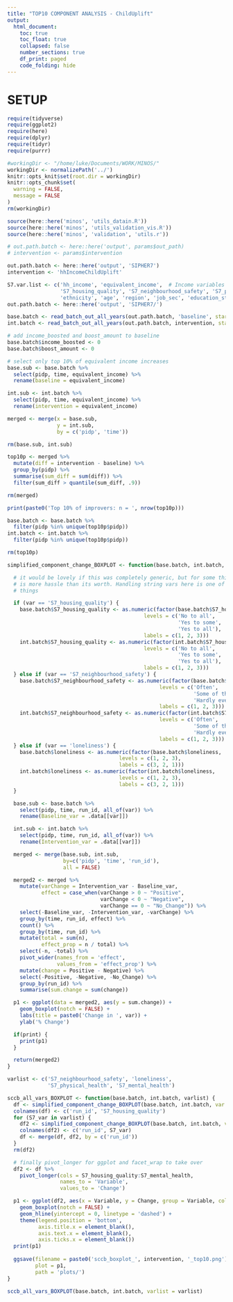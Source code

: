 ```yaml
---
title: "TOP10 COMPONENT ANALYSIS - ChildUplift"
output:
  html_document:
    toc: true
    toc_float: true
    collapsed: false
    number_sections: true
    df_print: paged
    code_folding: hide
---
```




# SETUP

```r

require(tidyverse)
require(ggplot2)
require(here)
require(dplyr)
require(tidyr)
require(purrr)

#workingDir <- "/home/luke/Documents/WORK/MINOS/"
workingDir <- normalizePath('../')
knitr::opts_knit$set(root.dir = workingDir)
knitr::opts_chunk$set(
  warning = FALSE,
  message = FALSE
)
rm(workingDir)
```

```r
source(here::here('minos', 'utils_datain.R'))
source(here::here('minos', 'utils_validation_vis.R'))
source(here::here('minos', 'validation', 'utils.r'))
```

```r
# out.path.batch <- here::here('output', params$out_path)
# intervention <- params$intervention

out.path.batch <- here::here('output', 'SIPHER7')
intervention <- 'hhIncomeChildUplift'

S7.var.list <- c('hh_income', 'equivalent_income',  # Income variables
                 'S7_housing_quality', 'S7_neighbourhood_safety', 'S7_physical_health', 'S7_mental_health', 'S7_labour_state', 'loneliness',  # SIPHER 7 variables
                 'ethnicity', 'age', 'region', 'job_sec', 'education_state', 'nkids_ind', 'housing_tenure', 'urban')
out.path.batch <- here::here('output', 'SIPHER7/')

base.batch <- read_batch_out_all_years(out.path.batch, 'baseline', start.year = 2021, var.list = S7.var.list, verbose=FALSE)
int.batch <- read_batch_out_all_years(out.path.batch, intervention, start.year = 2021, var.list = c('income_boosted', 'boost_amount', S7.var.list), verbose=FALSE)

# add income_boosted and boost_amount to baseline
base.batch$income_boosted <- 0
base.batch$boost_amount <- 0
```




```r
# select only top 10% of equivalent income increases
base.sub <- base.batch %>%
  select(pidp, time, equivalent_income) %>%
  rename(baseline = equivalent_income)

int.sub <- int.batch %>%
  select(pidp, time, equivalent_income) %>%
  rename(intervention = equivalent_income)

merged <- merge(x = base.sub,
                y = int.sub,
                by = c('pidp', 'time'))

rm(base.sub, int.sub)

top10p <- merged %>%
  mutate(diff = intervention - baseline) %>%
  group_by(pidp) %>%
  summarise(sum_diff = sum(diff)) %>%
  filter(sum_diff > quantile(sum_diff, .9))

rm(merged)

print(paste0('Top 10% of improvers: n = ', nrow(top10p)))

base.batch <- base.batch %>%
  filter(pidp %in% unique(top10p$pidp))
int.batch <- int.batch %>%
  filter(pidp %in% unique(top10p$pidp))

rm(top10p)
```




```r
simplified_component_change_BOXPLOT <- function(base.batch, int.batch, var, print = FALSE) {

  # it would be lovely if this was completely generic, but for some things that
  # is more hassle than its worth. Handling string vars here is one of these
  # things

  if (var == 'S7_housing_quality') {
    base.batch$S7_housing_quality <- as.numeric(factor(base.batch$S7_housing_quality,
                                            levels = c('No to all',
                                                       'Yes to some',
                                                       'Yes to all'),
                                            labels = c(1, 2, 3)))
    int.batch$S7_housing_quality <- as.numeric(factor(int.batch$S7_housing_quality,
                                            levels = c('No to all',
                                                       'Yes to some',
                                                       'Yes to all'),
                                            labels = c(1, 2, 3)))
  } else if (var == 'S7_neighbourhood_safety') {
    base.batch$S7_neighbourhood_safety <- as.numeric(factor(base.batch$S7_neighbourhood_safety,
                                                 levels = c('Often',
                                                            'Some of the time',
                                                            'Hardly ever'),
                                                 labels = c(1, 2, 3)))
    int.batch$S7_neighbourhood_safety <- as.numeric(factor(int.batch$S7_neighbourhood_safety,
                                                 levels = c('Often',
                                                            'Some of the time',
                                                            'Hardly ever'),
                                                 labels = c(1, 2, 3)))
  } else if (var == 'loneliness') {
    base.batch$loneliness <- as.numeric(factor(base.batch$loneliness,
                                    levels = c(1, 2, 3),
                                    labels = c(3, 2, 1)))
    int.batch$loneliness <- as.numeric(factor(int.batch$loneliness,
                                    levels = c(1, 2, 3),
                                    labels = c(3, 2, 1)))
  }

  base.sub <- base.batch %>%
    select(pidp, time, run_id, all_of(var)) %>%
    rename(Baseline_var = .data[[var]])

  int.sub <- int.batch %>%
    select(pidp, time, run_id, all_of(var)) %>%
    rename(Intervention_var = .data[[var]])

  merged <- merge(base.sub, int.sub,
                  by=c('pidp', 'time', 'run_id'),
                  all = FALSE)

  merged2 <- merged %>%
    mutate(varChange = Intervention_var - Baseline_var,
           effect = case_when(varChange > 0 ~ "Positive",
                              varChange < 0 ~ "Negative",
                              varChange == 0 ~ "No_Change")) %>%
    select(-Baseline_var, -Intervention_var, -varChange) %>%
    group_by(time, run_id, effect) %>%
    count() %>%
    group_by(time, run_id) %>%
    mutate(total = sum(n),
           effect_prop = n / total) %>%
    select(-n, -total) %>%
    pivot_wider(names_from = 'effect',
                values_from = 'effect_prop') %>%
    mutate(change = Positive - Negative) %>%
    select(-Positive, -Negative, -No_Change) %>%
    group_by(run_id) %>%
    summarise(sum.change = sum(change))

  p1 <- ggplot(data = merged2, aes(y = sum.change)) +
    geom_boxplot(notch = FALSE) +
    labs(title = paste0('Change in ', var)) +
    ylab('% Change')

  if(print) {
    print(p1)
  }

  return(merged2)
}
```

```r
varlist <- c('S7_neighbourhood_safety', 'loneliness',
             'S7_physical_health', 'S7_mental_health')

sccb_all_vars_BOXPLOT <- function(base.batch, int.batch, varlist) {
  df <- simplified_component_change_BOXPLOT(base.batch, int.batch, var = 'S7_housing_quality')
  colnames(df) <- c('run_id', 'S7_housing_quality')
  for (S7_var in varlist) {
    df2 <- simplified_component_change_BOXPLOT(base.batch, int.batch, var = S7_var)
    colnames(df2) <- c('run_id', S7_var)
    df <- merge(df, df2, by = c('run_id'))
  }
  rm(df2)

  # finally pivot_longer for ggplot and facet_wrap to take over
  df2 <- df %>%
    pivot_longer(cols = S7_housing_quality:S7_mental_health,
                 names_to = 'Variable',
                 values_to = 'Change')

  p1 <- ggplot(df2, aes(x = Variable, y = Change, group = Variable, colour = Variable, fill = Variable)) +
    geom_boxplot(notch = FALSE) +
    geom_hline(yintercept = 0, linetype = 'dashed') +
    theme(legend.position = 'bottom',
          axis.title.x = element_blank(),
          axis.text.x = element_blank(),
          axis.ticks.x = element_blank())
  print(p1)
  
  ggsave(filename = paste0('sccb_boxplot_', intervention, '_top10.png'),
         plot = p1,
         path = 'plots/')
}

sccb_all_vars_BOXPLOT(base.batch, int.batch, varlist = varlist)

```
